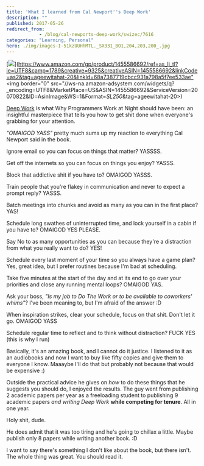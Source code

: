 ```yaml
---
title: 'What I learned from Cal Newport''s Deep Work'
description: ""
published: 2017-05-26
redirect_from: 
            - /blog/cal-newports-deep-work/swizec/7616
categories: "Learning, Personal"
hero: ./img/images-I-51kzUUHhMTL._SX331_BO1,204,203,200_.jpg
---
```

[![](./img/images-I-51kzUUHhMTL._SX331_BO1,204,203,200_.jpg)](<https://www.amazon.com/gp/product/1455586692/ref=as_li_tl?ie=UTF8&camp=1789&creative=9325&creativeASIN=1455586692&linkCode=as2&tag=ageewitahat-20&linkId=68a7387719cbcc931a798a5f7ee533ae"><img border="0" src="//ws-na.amazon-adsystem.com/widgets/q?_encoding=UTF8&MarketPlace=US&ASIN=1455586692&ServiceVersion=20070822&ID=AsinImage&WS=1&Format=_SL250_&tag=ageewitahat-20>)



[Deep Work](https://www.amazon.com/gp/product/1455586692/ref=as%5C_li%5C_tl?ie=UTF8&camp=1789&creative=9325&creativeASIN=1455586692&linkCode=as2&tag=ageewitahat-20&linkId=68a7387719cbcc931a798a5f7ee533ae%22%3E%3Cimg%20border=%220%22%20src=%22//ws-na.amazon-adsystem.com/widgets/q?%5C_encoding=UTF8&MarketPlace=US&ASIN=1455586692&ServiceVersion=20070822&ID=AsinImage&WS=1&Format=%5C_SL250%5C_&tag=ageewitahat-20) is what Why Programmers Work at Night should have been: an insightful masterpiece that tells you how to get shit done when everyone's grabbing for your attention.



_"OMAIGOD YASS"_ pretty much sums up my reaction to everything Cal Newport said in the book.



Ignore email so you can focus on things that matter? YASSSS.



Get off the internets so you can focus on things you enjoy? YASSS.



Block that addictive shit if you have to? OMAIGOD YASSS.



Train people that you're flakey in communication and never to expect a prompt reply? YASSS.



Batch meetings into chunks and avoid as many as you can in the first place? YAS!



Schedule long swathes of uninterrupted time, and lock yourself in a cabin if you have to? OMAIGOD YES PLEASE.



Say No to as many opportunities as you can because they're a distraction from what you really want to do? YES!



Schedule every last moment of your time so you always have a game plan? Yes, great idea, but I prefer routines because I'm bad at scheduling.



Take five minutes at the start of the day and at its end to go over your priorities and close any running mental loops? OMAIGOD YAS.



Ask your boss, _"Is my job to Do The Work or to be available to coworkers' whims"_? I've been meaning to, but I'm afraid of the answer :D



When inspiration strikes, clear your schedule, focus on that shit. Don't let it go. OMAIGOD YASS



Schedule regular time to reflect and to think without distraction? FUCK YES (this is why I run)



Basically, it's an amazing book, and I cannot do it justice. I listened to it as an audiobooks and now I want to buy like fifty copies and give them to everyone I know. Maaaybe I'll do that but probably not because that would be expensive :)



Outside the practical advice he gives on _how_ to do these things that he suggests you should do, I enjoyed the results. The guy went from publishing 2 academic papers per year as a freeloading student to publishing 9 academic papers _and writing Deep Work_ **while competing for tenure**. All in one year.



Holy shit, dude.



He does admit that it was too tiring and he's going to chillax a little. Maybe publish only 8 papers while writing another book. :D



I want to say there's something I don't like about the book, but there isn't. The whole thing was great. You should read it.